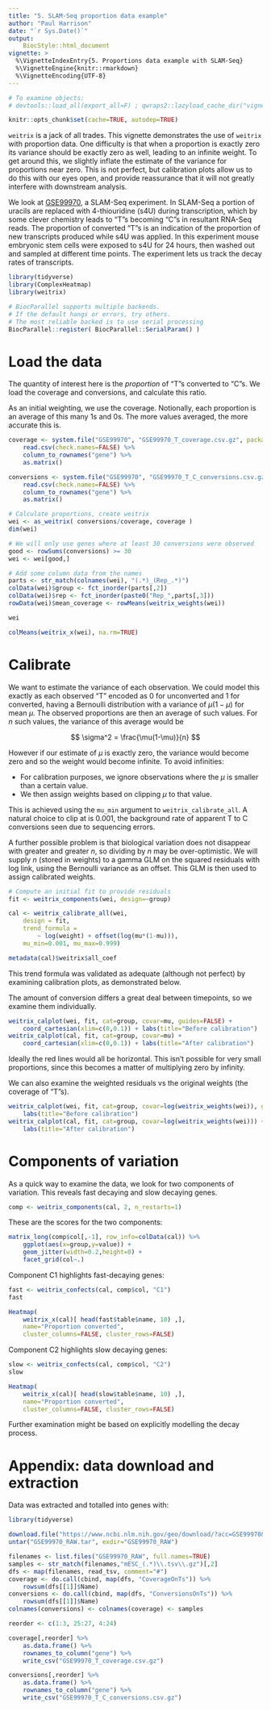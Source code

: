 ```yaml
---
title: "5. SLAM-Seq proportion data example"
author: "Paul Harrison"
date: "`r Sys.Date()`"
output: 
    BiocStyle::html_document
vignette: >
  %\VignetteIndexEntry{5. Proportions data example with SLAM-Seq}
  %\VignetteEngine{knitr::rmarkdown}
  %\VignetteEncoding{UTF-8}
---
```


```r
# To examine objects:
# devtools::load_all(export_all=F) ; qwraps2::lazyload_cache_dir("vignettes/V5_slam_seq_cache/html")

knitr::opts_chunk$set(cache=TRUE, autodep=TRUE)
```

`weitrix` is a jack of all trades. This vignette demonstrates the use of `weitrix` with proportion data. One difficulty is that when a proportion is exactly zero its variance should be exactly zero as well, leading to an infinite weight. To get around this, we slightly inflate the estimate of the variance for proportions near zero. This is not perfect, but calibration plots allow us to do this with our eyes open, and provide reassurance that it will not greatly interfere with downstream analysis.

We look at [GSE99970](https://www.ncbi.nlm.nih.gov/geo/query/acc.cgi?acc=GSE99970), a SLAM-Seq experiment. In SLAM-Seq a portion of uracils are replaced with 4-thiouridine (s4U) during transcription, which by some clever chemistry leads to "T"s becoming "C"s in resultant RNA-Seq reads. The proportion of converted "T"s is an indication of the proportion of new transcripts produced while s4U was applied. In this experiment mouse embryonic stem cells were exposed to s4U for 24 hours, then washed out and sampled at different time points. The experiment lets us track the decay rates of transcripts.

```r
library(tidyverse)
library(ComplexHeatmap)
library(weitrix)

# BiocParallel supports multiple backends. 
# If the default hangs or errors, try others.
# The most reliable backed is to use serial processing
BiocParallel::register( BiocParallel::SerialParam() )
```

# Load the data

The quantity of interest here is the *proportion* of "T"s converted to "C"s. We load the coverage and conversions, and calculate this ratio.

As an initial weighting, we use the coverage. Notionally, each proportion is an average of this many 1s and 0s. The more values averaged, the more accurate this is.

```r
coverage <- system.file("GSE99970", "GSE99970_T_coverage.csv.gz", package="weitrix") %>%
    read.csv(check.names=FALSE) %>%
    column_to_rownames("gene") %>%
    as.matrix()

conversions <- system.file("GSE99970", "GSE99970_T_C_conversions.csv.gz", package="weitrix") %>%
    read.csv(check.names=FALSE) %>%
    column_to_rownames("gene") %>%
    as.matrix()

# Calculate proportions, create weitrix
wei <- as_weitrix( conversions/coverage, coverage )
dim(wei)

# We will only use genes where at least 30 conversions were observed
good <- rowSums(conversions) >= 30
wei <- wei[good,]

# Add some column data from the names
parts <- str_match(colnames(wei), "(.*)_(Rep_.*)")
colData(wei)$group <- fct_inorder(parts[,2])
colData(wei)$rep <- fct_inorder(paste0("Rep_",parts[,3]))
rowData(wei)$mean_coverage <- rowMeans(weitrix_weights(wei))

wei

colMeans(weitrix_x(wei), na.rm=TRUE)
```

# Calibrate

We want to estimate the variance of each observation. We could model this exactly as each observed "T" encoded as 0 for unconverted and 1 for converted, having a Bernoulli distribution with a variance of $\mu(1-\mu)$ for mean $\mu$. The observed proportions are then an average of such values. For $n$ such values, the variance of this average would be 

$$ \sigma^2 = \frac{\mu(1-\mu)}{n} $$

However if our estimate of $\mu$ is exactly zero, the variance would become zero and so the weight would become infinite. To avoid infinities:

* For calibration purposes, we ignore observations where the $\mu$ is smaller than a certain value.
* We then assign weights based on clipping $\mu$ to that value.

This is achieved using the `mu_min` argument to `weitrix_calibrate_all`. A natural choice to clip at is 0.001, the background rate of apparent T to C conversions seen due to sequencing errors.

A further possible problem is that biological variation does not disappear with greater and greater $n$, so dividing by $n$ may be over-optimistic. We will supply $n$ (stored in weights) to a gamma GLM on the squared residuals with log link, using the Bernoulli variance as an offset. This GLM is then used to assign calibrated weights.

```r
# Compute an initial fit to provide residuals
fit <- weitrix_components(wei, design=~group)

cal <- weitrix_calibrate_all(wei, 
    design = fit,
    trend_formula = 
        ~ log(weight) + offset(log(mu*(1-mu))), 
    mu_min=0.001, mu_max=0.999)

metadata(cal)$weitrix$all_coef
```

This trend formula was validated as adequate (although not perfect) by examining calibration plots, as demonstrated below.

The amount of conversion differs a great deal between timepoints, so we examine them individually.

```r
weitrix_calplot(wei, fit, cat=group, covar=mu, guides=FALSE) + 
    coord_cartesian(xlim=c(0,0.1)) + labs(title="Before calibration")
weitrix_calplot(cal, fit, cat=group, covar=mu) + 
    coord_cartesian(xlim=c(0,0.1)) + labs(title="After calibration")
```

Ideally the red lines would all be horizontal. This isn't possible for very small proportions, since this becomes a matter of multiplying zero by infinity.

We can also examine the weighted residuals vs the original weights (the coverage of "T"s).

```r
weitrix_calplot(wei, fit, cat=group, covar=log(weitrix_weights(wei)), guides=FALSE) + 
    labs(title="Before calibration")
weitrix_calplot(cal, fit, cat=group, covar=log(weitrix_weights(wei))) + 
    labs(title="After calibration")
```


# Components of variation

As a quick way to examine the data, we look for two components of variation. This reveals fast decaying and slow decaying genes.

```r
comp <- weitrix_components(cal, 2, n_restarts=1)
```

These are the scores for the two components:

```r
matrix_long(comp$col[,-1], row_info=colData(cal)) %>% 
    ggplot(aes(x=group,y=value)) + 
    geom_jitter(width=0.2,height=0) + 
    facet_grid(col~.)
```

Component C1 highlights fast-decaying genes:

```r
fast <- weitrix_confects(cal, comp$col, "C1")
fast

Heatmap(
    weitrix_x(cal)[ head(fast$table$name, 10) ,], 
    name="Proportion converted", 
    cluster_columns=FALSE, cluster_rows=FALSE)
```

Component C2 highlights slow decaying genes:

```r
slow <- weitrix_confects(cal, comp$col, "C2")
slow

Heatmap(
    weitrix_x(cal)[ head(slow$table$name, 10) ,], 
    name="Proportion converted", 
    cluster_columns=FALSE, cluster_rows=FALSE)
```

Further examination might be based on explicitly modelling the decay process.


# Appendix: data download and extraction

Data was extracted and totalled into genes with:

```r
library(tidyverse)

download.file("https://www.ncbi.nlm.nih.gov/geo/download/?acc=GSE99970&format=file", "GSE99970_RAW.tar")
untar("GSE99970_RAW.tar", exdir="GSE99970_RAW")

filenames <- list.files("GSE99970_RAW", full.names=TRUE)
samples <- str_match(filenames,"mESC_(.*)\\.tsv\\.gz")[,2]
dfs <- map(filenames, read_tsv, comment="#")
coverage <- do.call(cbind, map(dfs, "CoverageOnTs")) %>%
    rowsum(dfs[[1]]$Name)
conversions <- do.call(cbind, map(dfs, "ConversionsOnTs")) %>%
    rowsum(dfs[[1]]$Name)
colnames(conversions) <- colnames(coverage) <- samples

reorder <- c(1:3, 25:27, 4:24) 

coverage[,reorder] %>% 
    as.data.frame() %>% 
    rownames_to_column("gene") %>% 
    write_csv("GSE99970_T_coverage.csv.gz")

conversions[,reorder] %>% 
    as.data.frame() %>% 
    rownames_to_column("gene") %>% 
    write_csv("GSE99970_T_C_conversions.csv.gz")
```

